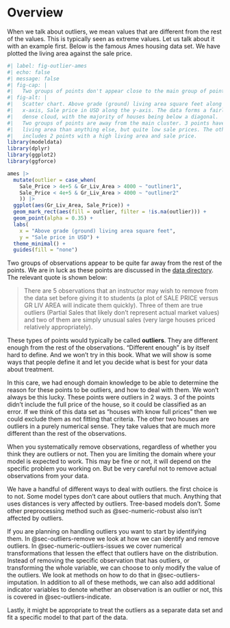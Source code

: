 # Overview {#sec-outliers}

When we talk about outliers, we mean values that are different from the rest of the values. This is typically seen as extreme values. Let us talk about it with an example first. Below is the famous Ames housing data set. We have plotted the living area against the sale price.

```r
#| label: fig-outlier-ames
#| echo: false
#| message: false
#| fig-cap: |
#|   Two groups of points don't appear close to the main group of points.
#| fig-alt: |
#|   Scatter chart. Above grade (ground) living area square feet along the 
#|   x-axis, Sale price in USD along the y-axis. The data forms a fairly
#|   dense cloud, with the majority of houses being below a diagonal.
#|   Two groups of points are away from the main cluster. 3 points have a higher
#|   living area than anything else, but quite low sale prices. The other group 
#|   includes 2 points with a high living area and sale price.
library(modeldata)
library(dplyr)
library(ggplot2)
library(ggforce)

ames |>
  mutate(outlier = case_when(
    Sale_Price > 4e+5 & Gr_Liv_Area > 4000 ~ "outliner1",
    Sale_Price < 4e+5 & Gr_Liv_Area > 4000 ~ "outliner2"
    )) |>
  ggplot(aes(Gr_Liv_Area, Sale_Price)) +
  geom_mark_rect(aes(fill = outlier, filter = !is.na(outlier))) +
  geom_point(alpha = 0.35) +
  labs(
    x = "Above grade (ground) living area square feet",
    y = "Sale price in USD") +
  theme_minimal() +
  guides(fill = "none")
```

Two groups of observations appear to be quite far away from the rest of the points. We are in luck as these points are discussed in the [data directory](http://jse.amstat.org/v19n3/decock/DataDocumentation.txt). The relevant quote is shown below:

> There are 5 observations that an instructor may wish to remove from the data set before giving it to students (a plot of SALE PRICE versus GR LIV AREA will indicate them quickly). Three of them are true outliers (Partial Sales that likely don’t represent actual market values) and two of them are simply unusual sales (very large houses priced relatively appropriately).

These types of points would typically be called **outliers**. They are different enough from the rest of the observations. "Different enough" is by itself hard to define. And we won't try in this book. What we will show is some ways that people define it and let you decide what is best for your data about treatment.

In this care, we had enough domain knowledge to be able to determine the reason for these points to be outliers, and how to deal with them. We won't always be this lucky. These points were outliers in 2 ways. 3 of the points didn't include the full price of the house, so it could be classified as an error. If we think of this data set as "houses with know full prices" then we could exclude them as not fitting that criteria. The other two houses are outliers in a purely numerical sense. They take values that are much more different than the rest of the observations.

When you systematically remove observations, regardless of whether you think they are outliers or not. Then you are limiting the domain where your model is expected to work. This may be fine or not, it will depend on the specific problem you working on. But be very careful not to remove actual observations from your data. 

We have a handful of different ways to deal with outliers. the first choice is to not. Some model types don't care about outliers that much. Anything that uses distances is very affected by outliers. Tree-based models don't. Some other preprocessing method such as @sec-numeric-robust also isn't affected by outliers.

If you are planning on handling outliers you want to start by identifying them. In @sec-outliers-remove we look at how we can identify and remove outliers. In @sec-numeric-outliers-issues we cover numerical transformations that lessen the effect that outliers have on the distribution. Instead of removing the specific observation that has outliers, or transforming the whole variable, we can choose to only modify the value of the outliers. We look at methods on how to do that in @sec-outliers-imputation. In addition to all of these methods, we can also add additional indicator variables to denote whether an observation is an outlier or not, this is covered in @sec-outliers-indicate.

Lastly, it might be appropriate to treat the outliers as a separate data set and fit a specific model to that part of the data.
